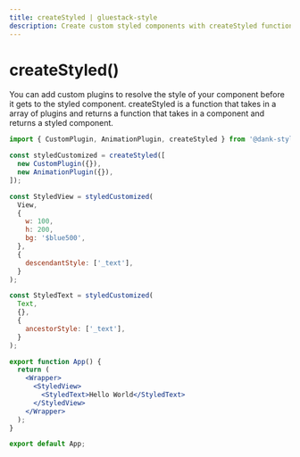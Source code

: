 ```yaml
---
title: createStyled | gluestack-style
description: Create custom styled components with createStyled function and plugins. Example usage with CustomPlugin and AnimationPlugin.
---
```



<Meta title="api/createStyled()" />

# createStyled()

You can add custom plugins to resolve the style of your component before it gets to the styled component. createStyled is a function that takes in a array of plugins and returns a function that takes in a component and returns a styled component.

```jsx
import { CustomPlugin, AnimationPlugin, createStyled } from '@dank-style/react';

const styledCustomized = createStyled([
  new CustomPlugin({}),
  new AnimationPlugin({}),
]);

const StyledView = styledCustomized(
  View,
  {
    w: 100,
    h: 200,
    bg: '$blue500',
  },
  {
    descendantStyle: ['_text'],
  }
);

const StyledText = styledCustomized(
  Text,
  {},
  {
    ancestorStyle: ['_text'],
  }
);

export function App() {
  return (
    <Wrapper>
      <StyledView>
        <StyledText>Hello World</StyledText>
      </StyledView>
    </Wrapper>
  );
}

export default App;
```
